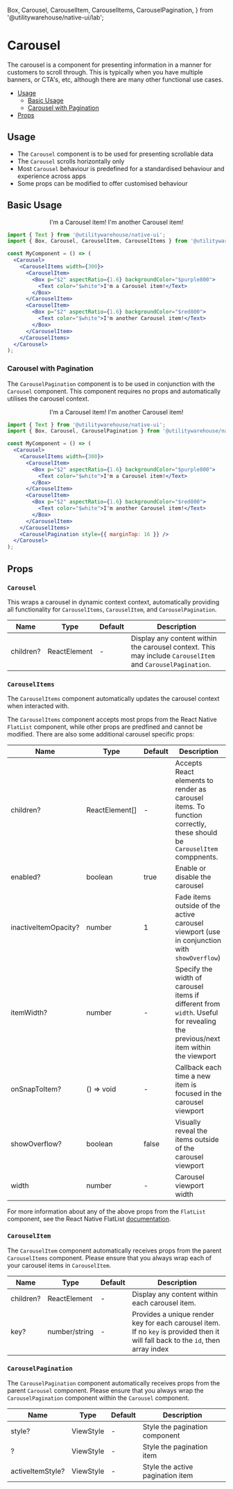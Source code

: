   Box,
  Carousel,
  CarouselItem,
  CarouselItems,
  CarouselPagination,
} from '@utilitywarehouse/native-ui/lab';

<Meta of={Stories} />

<BackToTopButton />

# Carousel

The carousel is a component for presenting information in a manner for customers to scroll through. This is typically when you have multiple banners, or CTA's, etc, although there are many other functional use cases.

- [Usage](#usage)
  - [Basic Usage](#basic-usage)
  - [Carousel with Pagination](#carousel-with-pagination)
- [Props](#props)

<DocComponentWrap>
  <Box mb="$4">
    <Alert text="This component is in the lab until it has been more widely implemented and any implementations standardised." />
  </Box>
  <Box mb="$6">
    <Alert
      colorScheme="gold"
      text="The carousel implements a FlatList. Some props cannot be modified. This is to ensure standardised behaviour and presentation."
    />
  </Box>
</DocComponentWrap>

## Usage

- The `Carousel` component is to be used for presenting scrollable data
- The `Carousel` scrolls horizontally only
- Most `Carousel` behaviour is predefined for a standardised behaviour and experience across apps
- Some props can be modified to offer customised behaviour

## Basic Usage

<Canvas>
  <Center flex={1}>
    <Carousel>
      <CarouselItems width={300}>
        <CarouselItem>
          <Box p="$2" aspectRatio={1.6} backgroundColor="$purple800">
            <Text color="$white">I'm a Carousel item!</Text>
          </Box>
        </CarouselItem>
        <CarouselItem>
          <Box p="$2" aspectRatio={1.6} backgroundColor="$red800">
            <Text color="$white">I'm another Carousel item!</Text>
          </Box>
        </CarouselItem>
      </CarouselItems>
    </Carousel>
  </Center>
</Canvas>

```jsx
import { Text } from '@utilitywarehouse/native-ui';
import { Box, Carousel, CarouselItem, CarouselItems } from '@utilitywarehouse/native-ui/lab';

const MyComponent = () => (
  <Carousel>
    <CarouselItems width={300}>
      <CarouselItem>
        <Box p="$2" aspectRatio={1.6} backgroundColor="$purple800">
          <Text color="$white">I'm a Carousel item!</Text>
        </Box>
      </CarouselItem>
      <CarouselItem>
        <Box p="$2" aspectRatio={1.6} backgroundColor="$red800">
          <Text color="$white">I'm another Carousel item!</Text>
        </Box>
      </CarouselItem>
    </CarouselItems>
  </Carousel>
);
```

### Carousel with Pagination

The `CarouselPagination` component is to be used in conjunction with the `Carousel` component. This component requires no props and automatically utilises the carousel context.

<Canvas>
  <Center flex={1}>
    <Carousel>
      <CarouselItems width={300}>
        <CarouselItem>
          <Box p="$2" aspectRatio={1.6} backgroundColor="$purple800">
            <Text color="$white">I'm a Carousel item!</Text>
          </Box>
        </CarouselItem>
        <CarouselItem>
          <Box p="$2" aspectRatio={1.6} backgroundColor="$red800">
            <Text color="$white">I'm another Carousel item!</Text>
          </Box>
        </CarouselItem>
      </CarouselItems>
      <CarouselPagination style={{ marginTop: 16 }} />
    </Carousel>
  </Center>
</Canvas>

```jsx
import { Text } from '@utilitywarehouse/native-ui';
import { Box, Carousel, CarouselPagination } from '@utilitywarehouse/native-ui/lab';

const MyComponent = () => (
  <Carousel>
    <CarouselItems width={300}>
      <CarouselItem>
        <Box p="$2" aspectRatio={1.6} backgroundColor="$purple800">
          <Text color="$white">I'm a Carousel item!</Text>
        </Box>
      </CarouselItem>
      <CarouselItem>
        <Box p="$2" aspectRatio={1.6} backgroundColor="$red800">
          <Text color="$white">I'm another Carousel item!</Text>
        </Box>
      </CarouselItem>
    </CarouselItems>
    <CarouselPagination style={{ marginTop: 16 }} />
  </Carousel>
);
```

## Props

### `Carousel`

This wraps a carousel in dynamic context context, automatically providing all functionality for `CarouselItems`, `CarouselItem`, and `CarouselPagination`.

| Name      | Type         | Default | Description                                                                                                |
| --------- | ------------ | ------- | ---------------------------------------------------------------------------------------------------------- |
| children? | ReactElement | -       | Display any content within the carousel context. This may include `CarouselItem` and `CarouselPagination`. |

### `CarouselItems`

The `CarouselItems` component automatically updates the carousel context when interacted with.

The `CarouselItems` component accepts most props from the React Native `FlatList` component, while other props are predfined and cannot be modified. There are also some additional carousel specific props:

| Name                 | Type           | Default | Description                                                                                                                    |
| -------------------- | -------------- | ------- | ------------------------------------------------------------------------------------------------------------------------------ |
| children?            | ReactElement[] | -       | Accepts React elements to render as carousel items. To function correctly, these should be `CarouselItem` comppnents.          |
| enabled?             | boolean        | true    | Enable or disable the carousel                                                                                                 |
| inactiveItemOpacity? | number         | 1       | Fade items outside of the active carousel viewport (use in conjunction with `showOverflow`)                                    |
| itemWidth?           | number         | -       | Specify the width of carousel items if different from `width`. Useful for revealing the previous/next item within the viewport |
| onSnapToItem?        | () => void     | -       | Callback each time a new item is focused in the carousel viewport                                                              |
| showOverflow?        | boolean        | false   | Visually reveal the items outside of the carousel viewport                                                                     |
| width                | number         | -       | Carousel viewport width                                                                                                        |

For more information about any of the above props from the `FlatList` component, see the React Native FlatList [documentation](https://reactnative.dev/docs/flatlist).

### `CarouselItem`

The `CarouselItem` component automatically receives props from the parent `CarouselItems` component. Please ensure that you always wrap each of your carousel items in `CarouselItem`.

| Name      | Type          | Default | Description                                                                                                                       |
| --------- | ------------- | ------- | --------------------------------------------------------------------------------------------------------------------------------- |
| children? | ReactElement  | -       | Display any content within each carousel item.                                                                                    |
| key?      | number/string | -       | Provides a unique render key for each carousel item. If no `key` is provided then it will fall back to the `id`, then array index |

### `CarouselPagination`

The `CarouselPagination` component automatically receives props from the parent `Carousel` component. Please ensure that you always wrap the `CarouselPagination` component within the `Carousel` component.

| Name             | Type      | Default | Description                      |
| ---------------- | --------- | ------- | -------------------------------- |
| style?           | ViewStyle | -       | Style the pagination component   |
| ?                | ViewStyle | -       | Style the pagination item        |
| activeItemStyle? | ViewStyle | -       | Style the active pagination item |
